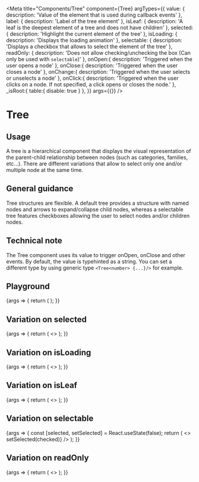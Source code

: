 
<Meta
  title="Components/Tree"
  component={Tree}
  argTypes={{
    value: {
      description: 'Value of the element that is used during callback events'
    },
    label: {
      description: 'Label of the tree element'
    },
    isLeaf: {
      description: 'A leaf is the deepest element of a tree and does not have children'
    },
    selected: {
      description: 'Highlight the current element of the tree'
    },
    isLoading: {
      description: 'Displays the loading animation'
    },
    selectable: {
      description: 'Displays a checkbox that allows to select the element of the tree'
    },
    readOnly: {
      description: 'Does not allow checking/unchecking the box (Can only be used with `selectable`)'
    },
    onOpen:{
      description: 'Triggered when the user opens a node'
    },
    onClose:{
      description: 'Triggered when the user closes a node'
    },
    onChange:{
      description: 'Triggered when the user selects or unselects a node'
    },
    onClick:{
      description: 'Triggered when the user clicks on a node. If not specified, a click opens or closes the node.'
    },
    _isRoot:{
        table:{
          disable: true
        }
    },
  }}
  args={{}}
/>

# Tree

## Usage

A tree is a hierarchical component that displays the visual representation of the parent-child relationship between nodes (such as categories, families, etc...). There are different variations that allow to select only one and/or multiple node at the same time.

## General guidance

Tree structures are flexible. A default tree provides a structure with named nodes and arrows to expand/collapse child nodes, whereas a selectable tree features checkboxes allowing the user to select nodes and/or children nodes.

## Technical note

The Tree component uses its value to trigger onOpen, onClose and other events. By default, the value is typehinted as a string. You can set a different type by using generic type `<Tree<number> {...}/>` for example.

## Playground

<Canvas>
  <Story name="Standard">
    {args => {
      return (
        <Tree value={'master'} label={'Master'} {...args}>
          <Tree value={'tvs'} label={'TVs and projectors'} {...args}/>
          <Tree value={'cameras'} label={'Cameras'} {...args}/>
          <Tree value={'audio'} label={'Audio and Video'} {...args}/>
        </Tree>
      );
    }}
  </Story>
</Canvas>

<ArgsTable story="Standard" />

## Variation on selected

<Canvas>
  <Story name="Selected">
    {args => {
      return (
        <>
          <Tree {...args} label='default' selected={false} />
          <Tree {...args} label='selected' selected={true} />
        </>
      );
    }}
  </Story>
</Canvas>

## Variation on isLoading

<Canvas>
  <Story name="IsLoading">
    {args => {
      return (
        <>
          <Tree {...args} label='default' isLoading={false} />
          <Tree {...args} label='isLoading' isLoading={true} />
        </>
      );
    }}
  </Story>
</Canvas>

## Variation on isLeaf

<Canvas>
  <Story name="IsLeaf">
    {args => {
      return (
        <>
          <Tree {...args} label='default' isLeaf={false} />
          <Tree {...args} label='isLeaf' isLeaf={true} />
        </>
      );
    }}
  </Story>
</Canvas>

## Variation on selectable

<Canvas>
  <Story name="Selectable">
    {args => {
      const [selected, setSelected] = React.useState(false);
      return (
        <>
          <Tree {...args} label='default' selectable={false}/>
          <Tree
            {...args}
            label='selectable'
            selectable={true}
            selected={selected}
            onChange={(_value, checked) => setSelected(checked)}
          />
        </>
      );
    }}
  </Story>
</Canvas>

## Variation on readOnly

<Canvas>
  <Story name="ReadOnly">
    {args => {
      return (
        <>
          <Tree {...args} label='default' selectable={true} readOnly={false} />
          <Tree {...args} label='readOnly' selectable={true} readOnly={true} />
        </>
      );
    }}
  </Story>
</Canvas>


